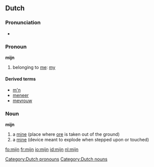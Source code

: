 ==Dutch==

===Pronunciation===
*{{audio|Nl-mijn.ogg|audio}}

===Pronoun===
'''mijn'''  {{context|dependent possessive}}

# belonging to [[me]]: [[my]]

====Derived terms====
* [[m'n]]
* [[meneer]]
* [[mevrouw]]

===Noun===
'''mijn''' {{f}}

# a [[mine]] (place where [[ore]] is taken out of the ground)
# a [[mine]] (device meant to explode when stepped upon or touched)

[[Category:Dutch pronouns]]
[[Category:Dutch nouns]]

[[fo:mijn]]
[[fr:mijn]]
[[io:mijn]]
[[id:mijn]]
[[nl:mijn]]